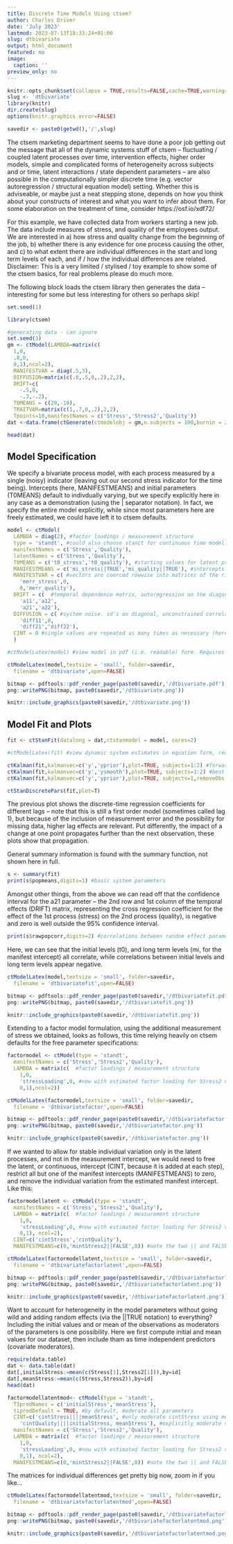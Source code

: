 ```yaml
---
title: Discrete Time Models Using ctsem?
author: Charles Driver
date: 'July 2023'
lastmod: 2023-07-13T18:33:24+01:00
slug: dtbivariate
output: html_document
featured: no
image:
  caption: ''
preview_only: no
---
```


```r
knitr::opts_chunk$set(collapse = TRUE,results=FALSE,cache=TRUE,warning=FALSE,message=FALSE)
slug <- 'dtbivariate'
library(knitr)
dir.create(slug)
options(knitr.graphics.error=FALSE)

savedir <- paste0(getwd(),'/',slug)
```

The ctsem marketing department seems to have done a poor job getting out the message that all of the dynamic systems stuff of ctsem -- fluctuating / coupled latent processes over time, intervention effects, higher order models, simple and complicated forms of heterogeneity across subjects and or time, latent interactions / state dependent parameters -- are also possible in the computationally simpler discrete time (e.g. vector autoregression / structural equation model) setting. Whether this is adviseable, or maybe just a neat stepping stone, depends on how you think about your constructs of interest and what you want to infer about them. For some elaboration on the treatment of time, consider https://osf.io/xdf72/

For this example, we have collected data from workers starting a new job. The data include measures of stress, and quality of the employees output. We are interested in a) how stress and quality change from the beginning of the job, b) whether there is any evidence for one process causing the other, and c) to what extent there are individual differences in the start and long term levels of each, and if / how the individual differences are related. Disclaimer: This is a very limited / stylised / toy example to show some of the ctsem basics, for real problems please do much more.

The following block loads the ctsem library then generates the data -- interesting for some but less interesting for others so perhaps skip!

```r
set.seed(1)

library(ctsem)

#generating data - can ignore
set.seed(3)
gm <- ctModel(LAMBDA=matrix(c(
  1,0,
  .8,0,
  0,1),ncol=2),
  MANIFESTVAR = diag(.5,3),
  DIFFUSION=matrix(c(.8,.5,0,.2),2,2),
  DRIFT=c(
    -.5,0,
    -.3,-.2),
  T0MEANS = c(20,-10),
  TRAITVAR=matrix(c(1,.7,0,.2),2,2),
  Tpoints=10,manifestNames = c('Stress','Stress2','Quality'))
dat <-data.frame(ctGenerate(ctmodelobj = gm,n.subjects = 100,burnin = 2))

head(dat)
```


## Model Specification 
We specify a bivariate process model, with each process measured by a single (noisy) indicator (leaving out our second stress indicator for the time being). Intercepts (here, MANIFESTMEANS) and initial parameters (T0MEANS) default to indivdually varying, but we specify explicitly here in any case as a demonstration (using the | separator notation). In fact, we specify the entire model explicitly, while since most parameters here are freely estimated, we could have left it to ctsem defaults.

```r
model <- ctModel(
  LAMBDA = diag(2), #factor loadings / measurement structure
  type = 'standt', #could also choose stanct for continuous time modelling.
  manifestNames = c('Stress','Quality'),
  latentNames = c('Stress','Quality'),
  T0MEANS = c('t0_stress','t0_quality'), #starting values for latent processes
  MANIFESTMEANS = c('mi_stress||TRUE','mi_quality||TRUE'), #intercepts on observed variables
  MANIFESTVAR = c( #vectors are coerced rowwise into matrices of the right shape, 2x2 in this case
    'merr_stress',0,
    0,'merr_quality'),
  DRIFT = c(  #temporal dependence matrix, autoregression on the diagonal, cross regression off diagonal
    'a11','a12',
    'a21','a22'),
  DIFFUSION = c( #system noise. sd's on diagonal, unconstrained correlations on lower triangle
    'diff11',0,
    'diff21','diff22'),
  CINT = 0 #single values are repeated as many times as necessary (here, twice, one for each process)
  )

#ctModelLatex(model) #view model in pdf (i.e. readable) form. Requires latex compiler
```

```r
ctModelLatex(model,textsize = 'small', folder=savedir,
  filename = 'dtbivariate',open=FALSE)

bitmap <- pdftools::pdf_render_page(paste0(savedir,'/dtbivariate.pdf'),dpi=72)
png::writePNG(bitmap, paste0(savedir,'/dtbivariate.png'))
```

```r
knitr::include_graphics(paste0(savedir,'/dtbivariate.png'))
```



## Model Fit and Plots
```r
fit <- ctStanFit(datalong = dat,ctstanmodel = model, cores=2)

#ctModelLatex(fit) #view dynamic system estimates in equation form, requires latex compiler

ctKalman(fit,kalmanvec=c('y','yprior'),plot=TRUE, subjects=1:2) #forward predictions
ctKalman(fit,kalmanvec=c('y','ysmooth'),plot=TRUE, subjects=1:2) #best estimates conditional on all data
ctKalman(fit,kalmanvec=c('y','yprior'),plot=TRUE, subjects=1,removeObs = T) #predictions before seeing any data

ctStanDiscretePars(fit,plot=T)
```

The previous plot shows the discrete-time regression coefficients for different lags -- note that this is still a first order model (sometimes called lag 1), but because of the inclusion of measurement error and the possibility for missing data, higher lag effects are relevant. Put differently, the impact of a change at one point propagates further than the next observation, these plots show that propagation. 

General summary information is found with the summary function, not shown here in full.

```r
s <- summary(fit)
print(s$popmeans,digits=1) #basic system parameters
```

Amongst other things, from the above we can read off that the confidence interval for the a21 parameter -- the 2nd row and 1st column of the temporal effects (DRIFT) matrix, representing the cross regression coefficient for the effect of the 1st process (stress) on the 2nd process (quality), is negative and zero is well outside the 95% confidence interval. 

```r
print(s$rawpopcorr,digits=2) #correlations between random effect parameters
```

Here, we can see that the initial levels (t0), and long term levels (mi, for the manifest intercept) all correlate, while correlations between initial levels and long term levels appear negative. 


```r
ctModelLatex(model,textsize = 'small', folder=savedir,
  filename = 'dtbivariatefit',open=FALSE)

bitmap <- pdftools::pdf_render_page(paste0(savedir,'/dtbivariatefit.pdf'),dpi=72)
png::writePNG(bitmap, paste0(savedir,'/dtbivariatefit.png'))
```

```r
knitr::include_graphics(paste0(savedir,'/dtbivariatefit.png'))
```


Extending to a factor model formulation, using the additional measurement of stress we obtained, looks as follows, this time relying heavily on ctsem defaults for the free parameter specifications:
  
```r
factormodel <- ctModel(type = 'standt',
  manifestNames = c('Stress','Stress2','Quality'), 
  LAMBDA = matrix(c(  #factor loadings / measurement structure 
    1,0,
    'stressLoading',0, #now with estimated factor loading for Stress2 variable
    0,1),ncol=2))
```

```r
ctModelLatex(factormodel,textsize = 'small', folder=savedir,
  filename = 'dtbivariatefactor',open=FALSE)

bitmap <- pdftools::pdf_render_page(paste0(savedir,'/dtbivariatefactor.pdf'),dpi=72)
png::writePNG(bitmap, paste0(savedir,'/dtbivariatefactor.png'))
```

```r
knitr::include_graphics(paste0(savedir,'/dtbivariatefactor.png'))
```

If we wanted to allow for stable individual variation only in the latent processes, and not in the measurement intercept, we would need to free the latent, or continuous, intercept (CINT, because it is added at each step), restrict all but one of the manifest intercepts (MANIFESTMEANS) to zero, and remove the individual variation from the estimated manifest intercept. Like this:
  
```r
factormodellatent <- ctModel(type = 'standt',   
  manifestNames = c('Stress','Stress2','Quality'),
  LAMBDA = matrix(c(  #factor loadings / measurement structure 
    1,0,
    'stressLoading',0, #now with estimated factor loading for Stress2 variable
    0,1), ncol=2),
  CINT=c('cintStress','cintQuality'),
  MANIFESTMEANS=c(0,'mintStress2||FALSE',0)) #note the two || and FALSE, disabling individual variation
```

```r
ctModelLatex(factormodellatent,textsize = 'small', folder=savedir,
  filename = 'dtbivariatefactorlatent',open=FALSE)

bitmap <- pdftools::pdf_render_page(paste0(savedir,'/dtbivariatefactorlatent.pdf'),dpi=72)
png::writePNG(bitmap, paste0(savedir,'/dtbivariatefactorlatent.png'))
```

```r
knitr::include_graphics(paste0(savedir,'/dtbivariatefactorlatent.png'))
```

Want to account for heterogeneity in the model parameters without going wild and adding random effects (via the ||TRUE notation) to everything? Including the initial values and or mean of the observations as moderators of the parameters is one possibility. Here we first compute initial and mean values for our dataset, then include tham as time independent predictors (covariate moderators). 

```r
require(data.table)
dat <- data.table(dat)
dat[,initialStress:=mean(c(Stress[1],Stress2[1])),by=id]
dat[,meanStress:=mean(c(Stress,Stress2)),by=id]
head(dat)

factormodellatentmod<- ctModel(type = 'standt', 
  TIpredNames = c('initialStress','meanStress'), 
  tipredDefault = TRUE, #by default, moderate all parameters
  CINT=c('cintStress||||meanStress', #only moderate cintStress using meanStress
    'cintQuality||||initialStress, meanStress'), #explicitly moderate via both covariates
  manifestNames = c('Stress','Stress2','Quality'),
  LAMBDA = matrix(c(  #factor loadings / measurement structure 
    1,0,
    'stressLoading',0, #now with estimated factor loading for Stress2 variable
    0,1), ncol=2),
  MANIFESTMEANS=c(0,'mintStress2||FALSE',0)) #note the two || and FALSE, disabling individual variation
```

The matrices for individual differences get pretty big now, zoom in if you like...

```r
ctModelLatex(factormodellatentmod,textsize = 'small', folder=savedir,
  filename = 'dtbivariatefactorlatentmod',open=FALSE)

bitmap <- pdftools::pdf_render_page(paste0(savedir,'/dtbivariatefactorlatentmod.pdf'),dpi=72)
png::writePNG(bitmap, paste0(savedir,'/dtbivariatefactorlatentmod.png'))
```

```r
knitr::include_graphics(paste0(savedir,'/dtbivariatefactorlatentmod.png'))
```
